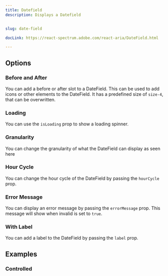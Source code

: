 ```yaml
---
title: Datefield
description: Displays a Datefield


slug: date-field

docLink: https://react-spectrum.adobe.com/react-aria/DateField.html

---
```


<ComponentPreview name="date-field/preview" />


## Options 

### Before and After

You can add a before or after slot to a DateField. This can be used to add icons or other elements to the DateField.
It has a predefined size of `size-4`, that can be overwritten.

<ComponentPreview name="date-field/before-after" />

### Loading 

You can use the `isLoading` prop to show a loading spinner.

<ComponentPreview name="date-field/loading" />

### Granularity

You can change the granularity of what the DateField can display as seen here

<ComponentPreview name="date-field/granularity" />


### Hour Cycle

You can change the hour cycle of the DateField by passing the `hourCycle` prop.

<ComponentPreview name="date-field/hour-cycle" />

### Error Message

You can display an error message by passing the `errorMessage` prop. This message will show when invalid is set to `true`.

<ComponentPreview name="date-field/error-message" />

### With Label

You can add a label to the DateField by passing the `label` prop.

<ComponentPreview name="date-field/with-label" />

## Examples

### Controlled

<ComponentPreview name="date-field/controlled" />



